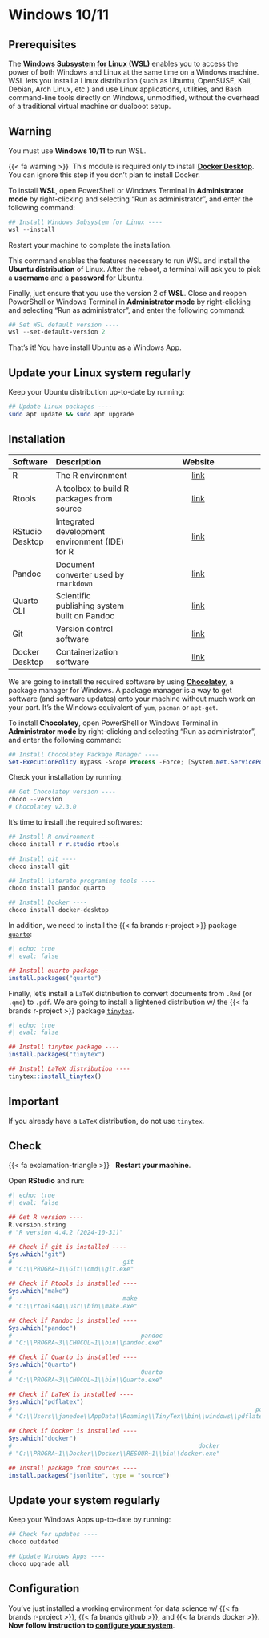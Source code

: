 # Windows 10/11 {.unnumbered}

## Prerequisites

The [**Windows Subsystem for Linux (WSL)**](https://learn.microsoft.com/en-us/windows/wsl/about) 
enables you to access the power of both Windows and Linux at the same time on a 
Windows machine. WSL lets you install a Linux distribution (such as Ubuntu, 
OpenSUSE, Kali, Debian, Arch Linux, etc.) and use Linux applications, utilities, 
and Bash command-line tools directly on Windows, unmodified, without the overhead 
of a traditional virtual machine or dualboot setup.

::: {.callout-warning}
## Warning

You must use **Windows 10/11** to run WSL.
:::


{{< fa warning >}}&nbsp; This module is required only to install [**Docker Desktop**](https://docs.docker.com/desktop/). You can ignore this step if you don't plan to install Docker.

To install **WSL**, open PowerShell or Windows Terminal in **Administrator mode** by right-clicking 
and selecting "Run as administrator", and enter the following command:


```powershell
## Install Windows Subsystem for Linux ----
wsl --install
```

Restart your machine to complete the installation.

This command enables the features necessary to run WSL and install the 
**Ubuntu distribution** of Linux.
After the reboot, a terminal will ask you to pick a **username** and a **password** 
for Ubuntu.

Finally, just ensure that you use the version 2 of **WSL**.
Close and reopen PowerShell or Windows Terminal in **Administrator mode** by right-clicking 
and selecting "Run as administrator", and enter the following command:

```powershell
## Set WSL default version ----
wsl --set-default-version 2
```


That's it! You have install Ubuntu as a Windows App.

::: {.callout-note}
## Update your Linux system regularly

Keep your Ubuntu distribution up-to-date by running:

```sh
## Update Linux packages ----
sudo apt update && sudo apt upgrade
```
:::




## Installation

| Software        | Description                                    | Website                                                                    |
| :-------------- | :--------------------------------------------- | :------------------------------------------------------------------------: |
| R               | The R environment                              | [link](https://cran.r-project.org/)                                        |
| Rtools          | A toolbox to build R packages from source      | [link](https://cran.r-project.org/bin/windows/Rtools/rtools44/rtools.html) |
| RStudio Desktop | Integrated development environment (IDE) for R | [link](https://posit.co/download/rstudio-desktop/)                         |
| Pandoc          | Document converter used by `rmarkdown`         | [link](https://pandoc.org/)                                                |
| Quarto CLI      | Scientific publishing system built on Pandoc   | [link](https://quarto.org/)                                                |
| Git             | Version control software                       | [link](https://git-scm.com/)                                               |
| Docker Desktop  | Containerization software                      | [link](https://docs.docker.com/desktop/)                                   |


We are going to install the required software by using 
[**Chocolatey**](https://chocolatey.org/), a package manager for Windows. 
A package manager is a way to get software (and software updates) onto your 
machine without much work on your part. It's the Windows equivalent of `yum`, 
`pacman` or `apt-get`.

To install **Chocolatey**, open PowerShell or Windows Terminal in 
**Administrator mode** by right-clicking and selecting "Run as administrator", 
and enter the following command:


```powershell
## Install Chocolatey Package Manager ----
Set-ExecutionPolicy Bypass -Scope Process -Force; [System.Net.ServicePointManager]::SecurityProtocol = [System.Net.ServicePointManager]::SecurityProtocol -bor 3072; iex ((New-Object System.Net.WebClient).DownloadString('https://community.chocolatey.org/install.ps1'))
```

Check your installation by running:


```powershell
## Get Chocolatey version ----
choco --version
# Chocolatey v2.3.0
```

It's time to install the required softwares:

```powershell
## Install R environment ----
choco install r r.studio rtools

## Install git ----
choco install git

## Install literate programing tools ----
choco install pandoc quarto

## Install Docker ----
choco install docker-desktop
```


In addition, we need to install the {{< fa brands r-project >}} package 
[`quarto`](https://quarto-dev.github.io/quarto-r/):

```r
#| echo: true
#| eval: false

## Install quarto package ----
install.packages("quarto")
```


Finally, let's install a `LaTeX` distribution to convert documents from `.Rmd` 
(or `.qmd`) to `.pdf`. 
We are going to install a lightened distribution w/ the {{< fa brands r-project >}}
package [`tinytex`](https://yihui.org/tinytex/).


```r
#| echo: true
#| eval: false

## Install tinytex package ----
install.packages("tinytex")

## Install LaTeX distribution ----
tinytex::install_tinytex()
```


::: {.callout-important}
## Important

If you already have a `LaTeX` distribution, do not use `tinytex`.
:::





## Check

{{< fa exclamation-triangle >}} &nbsp; **Restart your machine**.

Open **RStudio** and run:

```r
#| echo: true
#| eval: false

## Get R version ----
R.version.string
# "R version 4.4.2 (2024-10-31)"

## Check if git is installed ----
Sys.which("git")
#                               git
# "C:\\PROGRA~1\\Git\\cmd\\git.exe"

## Check if Rtools is installed ----
Sys.which("make")
#                               make 
# "C:\\rtools44\\usr\\bin\\make.exe"

## Check if Pandoc is installed ----
Sys.which("pandoc")
#                                    pandoc 
# "C:\\PROGRA~3\\CHOCOL~1\\bin\\pandoc.exe"

## Check if Quarto is installed ----
Sys.which("Quarto")
#                                    Quarto 
# "C:\\PROGRA~3\\CHOCOL~1\\bin\\Quarto.exe"

## Check if LaTeX is installed ----
Sys.which("pdflatex")
#                                                                    pdflatex 
# "C:\\Users\\janedoe\\AppData\\Roaming\\TinyTex\\bin\\windows\\pdflatex.exe" 

## Check if Docker is installed ----
Sys.which("docker")
#                                                    docker 
# "C:\\PROGRA~1\\Docker\\Docker\\RESOUR~1\\bin\\docker.exe" 

## Install package from sources ----
install.packages("jsonlite", type = "source")
```


::: {.callout-note}
## Update your system regularly

Keep your Windows Apps up-to-date by running:

```powershell
## Check for updates ----
choco outdated

## Update Windows Apps ----
choco upgrade all
```
:::



## Configuration

You've just installed a working environment for data science w/ 
{{< fa brands r-project >}}, {{< fa brands github >}}, and {{< fa brands docker >}}.
<br/>
**Now follow instruction to [configure your system](rstudio.html)**.
